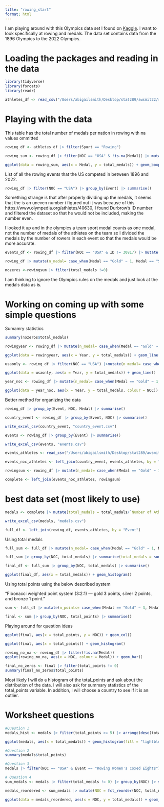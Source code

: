 ```yaml
---
title: "rowing_start"
format: html
---
```


I am playing around with this Olympics data set I found on [Kaggle](https://www.kaggle.com/code/kalilurrahman/olympic-games-eda){}. I want to look specifically at rowing and medals. The data set contains data from the 1896 Olympics to the 2022 Olympics. 

# Loading the packages and reading in the data

```r
library(tidyverse)
library(forcats)
library(readr)
```

```r
athletes_df <- read_csv("/Users/abigailsmith/Desktop/stat289/awsmit22/rowing_module/athlete_events.csv")
```

# Playing with the data

This table has the total number of medals per nation in rowing with na values ommitted

```r
rowing_df <- athletes_df |> filter(Sport == "Rowing")
```

```r
rowing_sum <- rowing_df |> filter(NOC == "USA" & !is.na(Medal)) |> mutate(n_medal= case_when(Medal == "Gold" ~ 1, Medal == "Silver" ~ 1, Medal == "Bronze" ~ 1, is.na(Medal) ~ 0)) |> group_by(NOC, Medal) |> summarise(total_medals = sum(n_medal))
```

```r
ggplot(data = rowing_sum, aes(x = Medal, y = total_medals)) + geom_boxplot()
```

List of all the rowing events that the US competed in between 1896 and 2022. 

```r
rowing_df |> filter(NOC == "USA") |> group_by(Event) |> summarise()
```

Something strange is that after properly dividing up the medals, it seems that the is an uneven number i figured out it was because of this https://www.olympedia.org/athletes/40630, I found Durbrow's ID number and filtered the dataset so that he would not be included, making the number even.

I looked it up and in the olympics a team sport medal counts as one medal, not the number of medals of the athletes on the team so I divided the medals by the number of rowers in each event so that the medals would be more accurate.

```r
events_df <- rowing_df |> filter(NOC == "USA" & ID != 30817) |> mutate(n_medal= case_when(Medal == "Gold" ~ 1, Medal == "Silver" ~ 1, Medal == "Bronze" ~ 1, is.na(Medal) ~ 0)) |> group_by(Event) |> summarise(total_medals = sum(n_medal)) |> mutate(total_medals = case_when(Event == "Rowing Women's Coxed Eights" ~ total_medals/9, Event == "Rowing Men's Coxed Eights" ~ total_medals/9, Event == "Rowing Men's Coxed Fours" ~ total_medals/5, Event == "Rowing Men's Coxed Pairs" ~ total_medals/3, Event == "Rowing Men's Coxed Fours" ~ total_medals/5, Event == "Rowing Men's Coxless Fours" ~ total_medals/4, Event == "Rowing Men's Coxless Pairs" ~ total_medals/2, Event == "Rowing Men's Double Sculls" ~ total_medals/2, Event == "Rowing Men's Lightweight Coxless Fours" ~ total_medals/4, Event == "Rowing Men's Lightweight Double Sculls" ~ total_medals/2, Event == "Rowing Men's Quadruple Sculls" ~ total_medals/4, Event == "Rowing Men's Single Sculls" ~ total_medals/1, Event == "Rowing Women's Coxed Fours" ~ total_medals/5, Event == "Rowing Women's Coxed Quadruple Sculls" ~ total_medals/5, Event == "Rowing Women's Coxless Fours" ~ total_medals/4, Event == "Rowing Women's Coxless Pairs" ~ total_medals/2, Event == "Rowing Women's Double Sculls" ~ total_medals/2, Event == "Rowing Women's Lightweight Double Sculls" ~ total_medals/2, Event == "Rowing Women's Quadruple Sculls" ~ total_medals/4, Event == "Rowing Women's Single Sculls" ~ total_medals/1))
```

```r
rowing_df |> mutate(n_medal= case_when(Medal == "Gold" ~ 1, Medal == "Silver" ~ 1, Medal == "Bronze" ~ 1, is.na(Medal) ~ 0)) |> group_by(Event, NOC, Year) |> summarise(total_medals = sum(n_medal)) |> mutate(total_medals = case_when(Event == "Rowing Women's Coxed Eights" ~ total_medals/9, Event == "Rowing Men's Coxed Eights" ~ total_medals/9, Event == "Rowing Men's Coxed Fours" ~ total_medals/5, Event == "Rowing Men's Coxed Pairs" ~ total_medals/3, Event == "Rowing Men's Coxed Fours" ~ total_medals/5, Event == "Rowing Men's Coxless Fours" ~ total_medals/4, Event == "Rowing Men's Coxless Pairs" ~ total_medals/2, Event == "Rowing Men's Double Sculls" ~ total_medals/2, Event == "Rowing Men's Lightweight Coxless Fours" ~ total_medals/4, Event == "Rowing Men's Lightweight Double Sculls" ~ total_medals/2, Event == "Rowing Men's Quadruple Sculls" ~ total_medals/4, Event == "Rowing Men's Single Sculls" ~ total_medals/1, Event == "Rowing Women's Coxed Fours" ~ total_medals/5, Event == "Rowing Women's Coxed Quadruple Sculls" ~ total_medals/5, Event == "Rowing Women's Coxless Fours" ~ total_medals/4, Event == "Rowing Women's Coxless Pairs" ~ total_medals/2, Event == "Rowing Women's Double Sculls" ~ total_medals/2, Event == "Rowing Women's Lightweight Double Sculls" ~ total_medals/2, Event == "Rowing Women's Quadruple Sculls" ~ total_medals/4, Event == "Rowing Women's Single Sculls" ~ total_medals/1, Event == "Rowing Men's 17-Man Naval Rowing Boats" ~ total_medals/17, Event == "Rowing Men's 6-Man Naval Rowing Boats" ~ total_medals/6, Event == "Rowing Men's Coxed Fours, Inriggers" ~ total_medals/5,  Event == "Rowing Men's Coxed Fours, Outriggers" ~ total_medals/5, Event == "Rowing Men's Coxed Pairs (1 kilometres)" ~ total_medals/3, Event == "Rowing Men's Coxed Pairs (1 mile)" ~ total_medals/3))
```

```r
nozeros <-rowingsum |> filter(total_medals !=0)
```

I am thinking to ignore the Olympics rules on the medals and just look at the medals data as is. 

# Working on coming up with some simple questions

Sumamry statistics

```r
summary(nozeros$total_medals)
```

```r
rowingyear <- rowing_df |> mutate(n_medal= case_when(Medal == "Gold" ~ 1, Medal == "Silver" ~ 1, Medal == "Bronze" ~ 1, is.na(Medal) ~ 0)) |> group_by(Year) |> summarise(total_medals = sum(n_medal))
```

```r
ggplot(data = rowingyear, aes(x = Year, y = total_medals)) + geom_line()
```

```r
usaonly <- rowing_df |> filter(NOC == "USA") |>mutate(n_medal= case_when(Medal == "Gold" ~ 1, Medal == "Silver" ~ 1, Medal == "Bronze" ~ 1, is.na(Medal) ~ 0)) |> group_by(Year) |> summarise(total_medals = sum(n_medal))
```

```r
ggplot(data = usaonly, aes(x = Year, y = total_medals)) + geom_line()
```

```r
year_noc <- rowing_df |> mutate(n_medal= case_when(Medal == "Gold" ~ 1, Medal == "Silver" ~ 1, Medal == "Bronze" ~ 1, is.na(Medal) ~ 0)) |> group_by(Year, NOC) |> summarise(total_medals = sum(n_medal))
```

```r
ggplot(data = year_noc, aes(x = Year, y = total_medals, colour = NOC)) + geom_line()
```

Better method for organizing the data 

```r
rowing_df |> group_by(Event, NOC, Medal) |> summarise()
```

```r
country_event <- rowing_df |> group_by(Event, NOC) |> summarise()
```

```r
write_excel_csv(country_event, "country_event.csv")
```

```r
events <- rowing_df |> group_by(Event) |> summarise()
```

```r
write_excel_csv(events, "events.csv")
```

```r
events_athletes <- read_csv("/Users/abigailsmith/Desktop/stat289/awsmit22/rowing_module/events_athletes.csv")
```

```r
events_noc_athletes <- left_join(country_event, events_athletes, by = "Event")
```

```r
rowingsum <- rowing_df |> mutate(n_medal= case_when(Medal == "Gold" ~ 1, Medal == "Silver" ~ 1, Medal == "Bronze" ~ 1, is.na(Medal) ~ 0)) |> mutate(n_point= case_when(Medal == "Gold" ~ 3, Medal == "Silver" ~ 2, Medal == "Bronze" ~ 1, is.na(Medal) ~ 0)) |> group_by(NOC) |> summarise(total_medals = sum(n_medal), total_points = sum(n_point))
```

```r
complete <- left_join(events_noc_athletes, rowingsum)
```

# best data set (most likely to use)
```r
medals <- complete |> mutate(total_medals = total_medals/`Number of Athletes`, total_points = total_points/`Number of Athletes`)
```

```r
write_excel_csv(medals, "medals.csv")
```


```r
full_df <- left_join(rowing_df, events_athletes, by = "Event")
```

Using total medals 

```r
full_sum <- full_df |> mutate(n_medal= case_when(Medal == "Gold" ~ 1, Medal == "Silver" ~ 1, Medal == "Bronze" ~ 1, is.na(Medal) ~ 0)) |> group_by(NOC, n_medal, `Number of Athletes`) |> summarise(total_medals = sum(n_medal)) |> mutate(total_medals = total_medals/`Number of Athletes`) 
```

```r
full_sum |> group_by(NOC, total_medals) |> summarise(total_medals = sum(total_medals))
```

```r
final_df <- full_sum |> group_by(NOC, total_medals) |> summarise()
```

```r
ggplot(final_df, aes(x = total_medals)) + geom_histogram()
```

Using total points using the below described system 

"Fibonacci weighted point system (3:2:1) — gold 3 points, silver 2 points, and bronze 1 point."

```r
sum <- full_df |> mutate(n_points= case_when(Medal == "Gold" ~ 3, Medal == "Silver" ~ 2, Medal == "Bronze" ~ 1, is.na(Medal) ~ 0)) |> group_by(NOC, n_points, `Number of Athletes`) |> summarise(total_points = sum(n_points)) |> mutate(total_points = total_points/`Number of Athletes`) 
```

```r
final <- sum |> group_by(NOC, total_points) |> summarise()
```

Playing around for question ideas

```r
ggplot(final, aes(x = total_points, y = NOC)) + geom_col()
```

```r

ggplot(final, aes(x = total_points)) + geom_histogram()
```

```r
rowing_no_na <- rowing_df |> filter(!is.na(Medal))
ggplot(rowing_no_na, aes(x = NOC, colour = Medal)) + geom_bar() 
```

```r
final_no_zeros <- final |> filter(total_points != 0)
summary(final_no_zeros$total_points)
```

Most likely I will do a histogram of the total_points and ask about the distribution of the data. I will also ask for summary statistics of the total_points variable. In addition, I will choose a country to see if it is an outlier. 

# Worksheet questions

```r
#Question 1
medals_hist <- medals |> filter(total_points >= 5) |> arrange(desc(total_points)) 

ggplot(medals, aes(x = total_medals)) + geom_histogram(fill = "lightblue", colour = "black", bins = 20) + theme_minimal() + labs(title = "Histogram of total_medals for all countries in all events")
```

```r
#Question 2
summary(medals$total_points)
```

```r
#Question 3
medals |> filter(NOC == "USA" & Event == "Rowing Women's Coxed Eights")
```

```r
# Question 4
sum_medals <- medals |> filter(total_medals != 0) |> group_by(NOC) |> summarise(total_medals = sum(total_medals)) 

medals_reordered <- sum_medals |> mutate(NOC = fct_reorder(NOC, total_medals))

ggplot(data = medals_reordered, aes(x = NOC, y = total_medals)) + geom_col(fill = "lightblue", colour = "grey") + coord_flip() + theme_minimal() + labs(title = "Bar plot of total_medals ranked by NOC")
```





